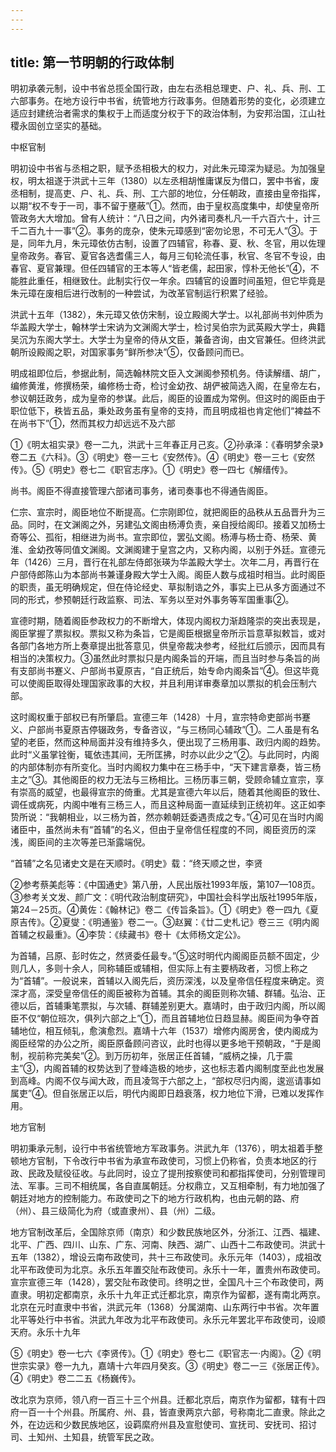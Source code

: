 ```yaml
---
---
---
```

title: 第一节明朝的行政体制
---



明初承袭元制，设中书省总揽全国行政，由左右丞相总理吏、户、礼、兵、刑、工六部事务。在地方设行中书省，统管地方行政事务。但随着形势的变化，必须建立适应封建统治者需求的集权于上而适度分权于下的政治体制，为安邦治国，江山社稷永固创立坚实的基础。

中枢官制

明初设中书省与丞相之职，赋予丞相极大的权力，对此朱元璋深为疑忌。为加强皇权，明太祖遂于洪武十三年（1380）以左丞相胡惟庸谋反为借口，罢中书省，废丞相制，提高吏、户、礼、兵、刑、工六部的地位，分任朝政，直接由皇帝指挥，以期“权不专于一司，事不留于壅蔽”①。然而，由于皇权高度集中，却使皇帝所管政务大大增加。曾有人统计：“八日之间，内外诸司奏札凡一千六百六十，计三千二百九十一事”②。事务的庞杂，使朱元璋感到“密勿论思，不可无人”③。于是，同年九月，朱元璋依仿古制，设置了四辅官，称春、夏、秋、冬官，用以佐理皇帝政务。春官、夏官各选耆儒三人，每月三旬轮流任事，秋官、冬官不专设，由春官、夏官兼理。但任四辅官的王本等人“皆老儒，起田家，惇朴无他长”④，不能胜此重任，相继致仕。此制实行仅一年余。四辅官的设置时间虽短，但它毕竟是朱元璋在废相后进行改制的一种尝试，为改革官制运行积累了经验。

洪武十五年（1382），朱元璋又依仿宋制，设立殿阁大学士。以礼部尚书刘仲质为华盖殿大学士，翰林学士宋讷为文渊阁大学士，检讨吴伯宗为武英殿大学士，典籍吴沉为东阁大学士。大学士为皇帝的侍从文臣，兼备咨询，由文官兼任。但终洪武朝所设殿阁之职，对国家事务“鲜所参决”⑤，仅备顾问而已。

明成祖即位后，参据此制，简选翰林院文臣入文渊阁参预机务。侍读解缙、胡广，编修黄淮，修撰杨荣，编修杨士奇，检讨金幼孜、胡俨被简选入阁，在皇帝左右，参议朝廷政务，成为皇帝的参谋。此后，阁臣的设置成为常例。但这时的阁臣由于职位低下，秩皆五品，秉处政务虽有皇帝的支持，而且明成祖也肯定他们“裨益不在尚书下”①，然而其权力却远远不及六部

①《明太祖实录》卷一二九，洪武十三年春正月己亥。②孙承泽：《春明梦余录》卷二五《六科》。③《明史》卷一三七《安然传》。④《明史》卷一三七《安然传》。⑤《明史》卷七二《职官志序》。①《明史》卷一四七《解缙传》。

尚书。阁臣不得直接管理六部诸司事务，诸司奏事也不得通告阁臣。

仁宗、宣宗时，阁臣地位不断提高。仁宗刚即位，就把阁臣的品秩从五品晋升为三品。同时，在文渊阁之外，另建弘文阁由杨溥负责，亲自授给阁印。接着又加杨士奇等公、孤衔，相继进为尚书。宣宗即位，罢弘文阁。杨溥与杨士奇、杨荣、黄淮、金幼孜等同值文渊阁。文渊阁建于皇宫之内，又称内阁，以别于外廷。宣德元年（1426）三月，晋行在礼部左侍郎张瑛为华盖殿大学士。次年二月，再晋行在户部侍郎陈山为本部尚书兼谨身殿大学士入阁。阁臣人数与成祖时相当。此时阁臣的职责，虽无明确规定，但在侍论经史、草拟制诰之外，事实上已从多方面通过不同的形式，参预朝廷行政监察、司法、军务以至对外事务等军国重事②。

宣德时期，随着阁臣参政权力的不断增大，体现内阁权力渐趋隆崇的突出表现是，阁臣掌握了票拟权。票拟又称为条旨，它是阁臣根据皇帝所示旨意草拟敕旨，或对各部门各地方所上奏章提出批答意见，供皇帝裁决参考，经批红后颁示，因而具有相当的决策权力。③虽然此时票拟只是内阁条旨的开端，而且当时参与条旨的尚有支部尚书蹇义、户部尚书夏原吉，“自正统后，始专命内阁条旨”④。但这毕竟可以使阁臣取得处理国家政事的大权，并且利用详审奏章加以票拟的机会压制六部。

这时阁权重于部权已有所肇启。宣德三年（1428）十月，宣宗特命吏部尚书蹇义、户部尚书夏原吉停辍政务，专备咨议，“与三杨同心辅政”①。二人虽是有名望的老臣，然而这种局面并没有维持多久，便出现了三杨用事、政归内阁的趋势。此时“义虽掌铨衡，辄依违其间，无所匡拂，时亦以此少之”②。与此同时，内阁的内部体制亦有所变化。当时内阁权力集中在三杨手中，“天下建言章奏，皆三杨主之”③。其他阁臣的权力无法与三杨相比。三杨历事三朝，受顾命辅立宣宗，享有崇高的威望，也最得宣宗的倚重。尤其是宣德六年以后，随着其他阁臣的致仕、调任或病死，内阁中唯有三杨三人，而且这种局面一直延续到正统初年。这正如李贽所说：“我朝相业，以三杨为首，然亦赖朝廷委遇责成之专。”④可见在当时内阁诸臣中，虽然尚未有“首辅”的名义，但由于皇帝信任程度的不同，阁臣资历的深浅，阁臣间的主次等差已渐露端倪。

“首辅”之名见诸史文是在天顺时。《明史》载：“终天顺之世，李贤

②参考蔡美彪等：《中国通史》第八册，人民出版社1993年版，第107—108页。③参考关文发、颜广文：《明代政治制度研究》，中国社会科学出版社1995年版，第24－25页。④黄佐：《翰林记》卷二《传旨条旨》。①《明史》卷一四九《夏原吉传》。②夏燮：《明通鉴》卷二一。③赵翼：《廿二史札记》卷三三《明内阁首辅之权最重》。④李贽：《续藏书》卷十《太师杨文定公》。

为首辅，吕原、彭时佐之，然贤委任最专。”⑤这时明代内阁阁臣员额不固定，少则几人，多则十余人，同称辅臣或辅相，但实际上有主要柄政者，习惯上称之为“首辅”。一般说来，首辅以入阁先后，资历深浅，以及皇帝信任程度来确定。资深才高，深受皇帝信任的阁臣被称为首辅。其余的阁臣则称次辅、群辅。弘治、正德以后，首辅秉笔票拟，与次辅、群辅差别更大。嘉靖时，由于政归内阁，所以阁臣不仅“朝位班次，俱列六部之上”①，而且首辅地位日趋显赫。阁臣间为争夺首辅地位，相互倾轧，愈演愈烈。嘉靖十六年（1537）增修内阁房舍，使内阁成为阁臣经常的办公之所，阁臣原备顾问咨议，此时也得以更多地干预朝政，“于是阁制，视前称完美矣”②。到万历初年，张居正任首辅，“威柄之操，几于震主”③，内阁首辅的权势达到了登峰造极的地步，这也标志着内阁制度至此也发展到高峰。内阁不仅与闻大政，而且凌驾于六部之上，“部权尽归内阁，逡巡请事如属吏”④。但自张居正以后，明代内阁即日趋衰落，权力地位下滑，已难以发挥作用。

地方官制

明初秉承元制，设行中书省统管地方军政事务。洪武九年（1376），明太祖着手整顿地方官制，下令改行中书省为承宣布政使司，习惯上仍称省，负责本地区的行政、民政及赋役征收。与此同时，设立了提刑按察使司和都指挥使司，分别管理司法、军事。三司不相统属，各自直属朝廷。分权鼎立，又互相牵制，有力地加强了朝廷对地方的控制能力。布政使司之下的地方行政机构，也由元朝的路、府（州）、县三级简化为府（或直隶州）、县（州）二级。

地方官制改革后，全国除京师（南京）和少数民族地区外，分浙江、江西、福建、北平、广西、四川、山东、广东、河南、陕西、湖广、山西十二布政使司。洪武十五年（1382），增设云南布政使司，共十三布政使司。永乐元年（1403），成祖改北平布政使司为北京。永乐五年置交阯布政使司。永乐十一年，置贵州布政使司。宣宗宣德三年（1428），罢交阯布政使司。终明之世，全国凡十三个布政使司，两直隶。明初定都南京，永乐十九年正式迁都北京，南京作为留都，遂有南北两京。北京在元时直隶中书省，洪武元年（1368）分属湖南、山东两行中书省。次年置北平等处行中书省。洪武九年改为北平布政使司。永乐元年罢北平布政使司，设顺天府。永乐十九年

⑤《明史》卷一七六《李贤传》。①《明史》卷七二《职官志一·内阁》。②《明世宗实录》卷一九九，嘉靖十六年四月癸亥。③《明史》卷二一三《张居正传》。④《明史》卷二二五《杨巍传》。

改北京为京师，领八府一百三十三个州县。迁都北京后，南京作为留都，辖有十四府一百一十个州县。所属府、州、县，皆直隶两京六部，号称南北二直隶。除此之外，在边远和少数民族地区，设羁縻府州县及宣慰使司、宣抚司、安抚司、招讨司、土知州、土知县，统管军民之政。